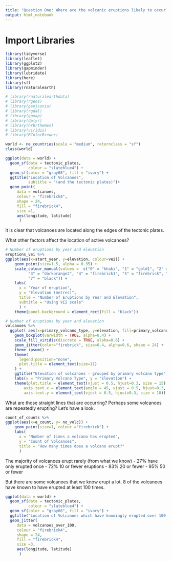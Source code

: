 ```yaml
---
title: "Question One: Where are the volcanic eruptions likely to occur?"
output: html_notebook
---
```


# Import Libraries
```r
library(tidyverse)
library(leaflet)
library(ggplot2)
library(gapminder)
library(lubridate)
library(here)
library(sf)
library(rnaturalearth)

# library(rnaturalearthdata)
# library(rgeos)
# library(geojsonio)
# library(rgdal)
# library(ggmap)
# library(dplyr)
# library(hrbrthemes)
# library(viridis)
# library(RColorBrewer)
```

```r
world <- ne_countries(scale = "medium", returnclass = "sf")
class(world)
```

```r
ggplot(data = world) +
  geom_sf(data = tectonic_plates,
          colour = "slateblue4") +
  geom_sf(color = "gray68", fill = "ivory") +
  ggtitle("Location of Volcanoes",
          subtitle = "(and the tectonic plates)")+
  geom_point(
     data = volcanoes,
     colour = "firebrick4",
     shape = 24,
     fill = "firebrick4",
     size =1, 
     aes(longitude, latitude)
      ) 
```
It is clear that volcanoes are located along the edges of the tectonic plates.

What other factors affect the location of active volcanoes?

```r
# NUmber of eruptions by year and elevation
eruptions_vei %>% 
ggplot(aes(x=start_year, y=elevation, colour=vei)) + 
    geom_point(size=1.5, alpha = 0.35) +
    scale_colour_manual(values =  c("0" = "khaki", "1" = "gold1", "2" = "darkgoldenrod2",
          "3" = "darkorange2", "4" = "firebrick1", "5" = "firebrick", "6" = "firebrick4",
          "7" = "black")) +
    labs(
      x = "Year of eruption",
      y = "Elevation (metres)",
      title = "Number of Eruptions by Year and Elevation",
      subtitle = "Using VEI scale"
      ) +
    theme(panel.background = element_rect(fill = "black"))
```


```r
# Number of eruptions by year and elevation
volcanoes %>%
  ggplot( aes(x=primary_volcano_type, y=elevation, fill=primary_volcano_type)) +
    geom_boxplot(varwidth = TRUE, alpha=0.4) +
    scale_fill_viridis(discrete = TRUE, alpha=0.6) +
    geom_jitter(color="firebrick", size=0.4, alpha=0.6, shape = 24) +
    theme_ipsum() +
    theme(
      legend.position="none",
      plot.title = element_text(size=11)
    ) +
    ggtitle("Elevation of volcanoes - grouped by primary volcano type") +
    labs(x = "Primary Volcano Type", y = "Elevation") +
    theme(plot.title = element_text(vjust = 0.5, hjust=0.3, size = 15),
        axis.text.x = element_text(angle = 45, vjust = 0.5, hjust=0.3, size = 10),
        axis.text.y = element_text(vjust = 0.5, hjust=0.3, size = 10))
```

What are those straight lines that are occurring? Perhaps some volcanoes are repeatedly erupting? Let's have a look.
```r
count_of_counts %>% 
ggplot(aes(x=e_count, y= no_volc)) + 
    geom_point(size=1, colour ="firebrick") +
    labs(
      x = "Number of times a volcano has erupted",
      y = "Count of Volcanoes",
      title = "How many times does a volcano erupt?"
      ) 
```
The majority of volcanoes erupt rarely (from what we know)
- 27% have only erupted once 
- 72% 10 or fewer eruptions
- 83% 20 or fewer
- 95% 50 or fewer

But there are some volcanoes that we know erupt a lot.
8 of the volcanoes have known to have erupted at least 100 times.

```r
ggplot(data = world) +
  geom_sf(data = tectonic_plates,
          colour = "slateblue4") +
  geom_sf(color = "gray68", fill = "ivory") +
  ggtitle("Location of Volcanoes which have knowingly erupted over 100 times") +
  geom_jitter(
     data = volcanoes_over_100,
     colour = "firebrick4",
     shape = 24,
     fill = "firebrick4",
     size =3, 
     aes(longitude, latitude)
      ) 
```
